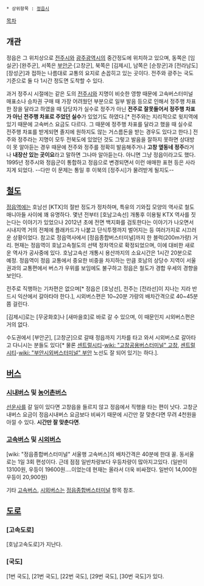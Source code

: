  * 상위항목 : [[정읍시]]

[[목차]]
== 개관 ==
정읍은 그 위치상으로 [[전주시]]와 [[광주광역시]]의 중간정도에 위치하고 있으며, 동쪽은 [임실군]·[완주군], 서쪽은 [[부안군]]·[고창군], 북쪽은 [김제시], 남쪽은 [순창군]과 [전라남도] [장성군]과 접하는 나름대로 교통의 요지로 손꼽히고 있는 곳이다. 전주와 광주는 국도 기준으로 둘 다 1시간 정도면 도착할 수 있다.

과거 정주시 시절에는 같은 도의 [[전주시]]와 지명이 비슷한 영향 때문에 고속버스터미널 매표소나 승차권 구매 때 가장 어려웠던 부분으로 일부 발음 등으로 인해서 정주행 차표 한 장을 달라고 하였을 때 담당자가 실수로 정주가 아닌 '''전주로 잘못들어서 정주행 차표가 아닌 전주행 차표로 주었던 실수'''가 있었기도 하였다.[* 전주와는 지리적으로 윗지역에 있기 때문에 고속버스 요금도 다르다. 그 때문에 정주행 차표를 달라고 했을 때 실수로 전주행 차표를 받게되면 졸지에 원하지도 않는 거스름돈을 받는 경우도 있다고 한다.] 전주와 정주라는 지명이 모두 전북도에 있었던 것도 그렇고 발음을 잘하지 못하면 상대방이 못 알아듣는 경우 때문에 전주와 정주를 정확히 발음해주거나 '''고창 옆동네 정주'''라거나 '''내장산 있는 곳이요'''라고 말하면 그나마 알아듣는다. 아니면 그냥 정읍이라고도 했다. 1995년 정주시와 정읍군이 통합하고 정읍으로 변경되면서 이런 애매한 표현 등은 사라지게 되었다. --다만 이 문제는 통일 후 이북의 [정주시]가 물려받게 될지도--

== [[철도]] ==
[[정읍역]]에는 호남선 [KTX]의 절반 정도가 정차하며, 특유의 기와집 모양의 역사로 철도매니아들 사이에 꽤 유명하다. 몇년 전부터 [호남고속선] 개통후 이용될 KTX 역사를 짓는다는 이야기가 있었으나 2012년 초에 전면 백지화를 검토한다는 이야기가 나오면서 시내지역 거의 전체에 플래카드가 나붙고 단식투쟁까지 벌어지는 등 여러가지로 시끄러운 상황이었다. 참고로 정읍역사에서 [정읍종합버스터미널]까지 한 블럭(200m가량) 거리.
현재는 정읍역이 호남고속철도의 선택 정차역으로 확정되었으며, 이에 대비한 새로운 역사가 공사중에 있다. 호남고속선 개통시 용산까지의 소요시간은 1시간 20분으로 예정.
정읍역이 정읍 교통에서 중요한 비중을 차지하는 만큼 호남의 상당수 지역이 서울권과의 교통편에서 버스가 우위를 보임에도 불구하고 정읍은 철도가 경합 우세의 경향을 보인다.

전주로 직행하는 기차편은 없으며[* 정읍은 [호남선], 전주는 [전라선]이 지나는 지라 반드시 익산에서 갈아타야 한다.], 시외버스편은 10~20분 가량의 배차간격으로 40~45분쯤 걸린다.

[김제시]로는 [무궁화호]나 [새마을호]로 바로 갈 수 있으며, 이 때문인지 시외버스편은 거의 없다.

수도권에서 [부안군], [고창군]으로 갈때 정읍까지 기차를 타고 와서 시외버스로 갈아타고 다니시는 분들도 있다[* 물론 [[센트럴시티]]-[[wiki: "고창공용버스터미널" 고창]], [[센트럴시티]]-[[wiki: "부안시외버스터미널" 부안]] 노선도 잘 되어 있기는 하다.].

== [[버스]] ==
=== [[시내버스]] 및 [[농어촌버스]] ===
[[선운사]]를 갈 일이 있다면 고창읍을 들르지 않고 정읍에서 직행을 타는 편이 낫다. 고창군내버스 요금이 정읍시내버스 요금보다 비싸기 때문에 시간만 잘 맞춘다면 무려 4천원을 아낄 수 있다. '''시간만 잘 맞춘다면'''.

=== [[고속버스]] 및 [[시외버스]] ===
[wiki: "정읍종합버스터미널" 서울행 고속버스]의 배차간격은 40분에 한대 꼴. 동서울로는 1일 3회 편성이다. 근데 점점 일반차량보다 우등차량이 많아지고있다. (일반이 13100원, 우등이 19600원....이었는데 현재는 올라서 더욱 비싸졌다. 일반이 14,000원 우등이 20,900원)

기타 [[고속버스]], [[시외버스]]는 [[정읍종합버스터미널]] 항목 참조.

== [[도로]] ==
=== [고속도로] ===
[호남고속도로]가 지난다.

=== [국도] ===
[1번 국도], [21번 국도], [22번 국도], [29번 국도], [30번 국도]가 있다. 

